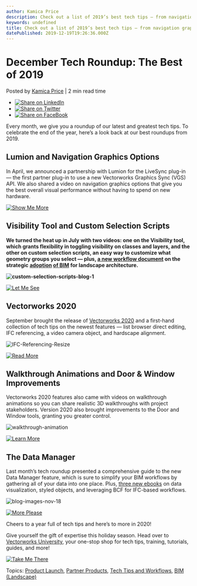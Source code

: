 ```yaml
---
author: Kamica Price
description: Check out a list of 2019’s best tech tips — from navigation graphics options to the new Data Manager feature in Vectorworks 2020.
keywords: undefined
title: Check out a list of 2019’s best tech tips — from navigation graphics options to the new Data Manager feature in Vectorworks 2020. 
datePublished: 2019-12-19T19:26:36.000Z
---
```

  

# December Tech Roundup: The Best of 2019

 Posted by [Kamica Price](https://blog.vectorworks.net/author/kamica-price) | 2 min read time 

* [![Share on LinkedIn](https://2659751.fs1.hubspotusercontent-na1.net/hubfs/2659751/michaelDemo/share-LI.png)](http://www.linkedin.com/shareArticle?mini=true&url=https%3A%2F%2Fblog.vectorworks.net%2Fdecember-tech-roundup-the-best-of-2019)
* [![Share on Twitter](https://2659751.fs1.hubspotusercontent-na1.net/hubfs/2659751/michaelDemo/share-TW.png)](https://www.twitter.com/share?text=December%20Tech%20Roundup:%20The%20Best%20of%202019&url=https%3A%2F%2Fblog.vectorworks.net%2Fdecember-tech-roundup-the-best-of-2019&via=PMGTweets)
* [![Share on FaceBook](https://2659751.fs1.hubspotusercontent-na1.net/hubfs/2659751/michaelDemo/share-FB.png)](https://www.facebook.com/sharer/sharer.php?u=https%3A%2F%2Fblog.vectorworks.net%2Fdecember-tech-roundup-the-best-of-2019)

Every month, we give you a roundup of our latest and greatest tech tips. To celebrate the end of the year, here’s a look back at our best roundups from 2019.

## Lumion and Navigation Graphics Options

In April, we announced a partnership with Lumion for the LiveSync plug-in — the first partner plug-in to use a new Vectorworks Graphics Sync (VGS) API. We also shared a video on navigation graphics options that give you the best overall visual performance without having to spend on new hardware.

[![Show Me More](https://no-cache.hubspot.com/cta/default/3018241/6526d900-c498-4c07-8136-b8c0391fd0a4.png)](https://cta-redirect.hubspot.com/cta/redirect/3018241/6526d900-c498-4c07-8136-b8c0391fd0a4) 

## Visibility Tool and Custom Selection Scripts

**We turned the heat up in July with two videos: one on the Visibility tool, which grants flexibility in toggling visibility on classes and layers, and the other on custom selection scripts, an easy way to customize what geometry groups you select — plus, [a new workflow document](https://www.vectorworks.net/ebooks/strategic-planning-guide-adopting-bim-in-landscape-architecture-vectorworks-landmark?utm%5Fcampaign=blog&utm%5Fmedium=planetvectorworks&utm%5Fsource=intext&utm%5Fcontent=decembertechroundup121919) on the strategic [adopti](/landscape-architecture-is-evolving?utm%5Fcampaign=blog&utm%5Fmedium=planetvectorworks&utm%5Fsource=intext&utm%5Fcontent=decembertechroundup121919)[on](//blog.vectorworks.net/landscape-architecture-is-evolving?utm%5Fcampaign=blog&utm%5Fmedium=planetvectorworks&utm%5Fsource=intext&utm%5Fcontent=decembertechroundup121919) [of ](//blog.vectorworks.net/landscape-architecture-is-evolving?utm%5Fcampaign=blog&utm%5Fmedium=planetvectorworks&utm%5Fsource=intext&utm%5Fcontent=decembertechroundup121919)[BIM](//blog.vectorworks.net/landscape-architecture-is-evolving?utm%5Fcampaign=blog&utm%5Fmedium=planetvectorworks&utm%5Fsource=intext&utm%5Fcontent=decembertechroundup121919) for landscape architecture.**

**![custom-selection-scripts-blog-1](https://blog.vectorworks.net/hs-fs/hubfs/custom-selection-scripts-blog-1.jpg?width=1440&name=custom-selection-scripts-blog-1.jpg)**

[![Let Me See](https://no-cache.hubspot.com/cta/default/3018241/3eead92f-b301-4a65-9689-6e7c95d0a1af.png)](https://cta-redirect.hubspot.com/cta/redirect/3018241/3eead92f-b301-4a65-9689-6e7c95d0a1af) 

## Vectorworks 2020

September brought the release of [Vectorworks 2020](https://www.vectorworks.net/en-US/2020?utm%5Fcampaign=blog&utm%5Fmedium=planetvectorworks&utm%5Fsource=intext&utm%5Fcontent=decembertechroundup121919) and a first-hand collection of tech tips on the newest features — list browser direct editing, IFC referencing, a video camera object, and hardscape alignment.

![IFC-Referencing-Resize](https://blog.vectorworks.net/hs-fs/hubfs/Blog%20Images/190919_Sept%20Tech%20Roundup/IFC-Referencing-Resize.jpg?width=1440&name=IFC-Referencing-Resize.jpg)

[![Read More](https://no-cache.hubspot.com/cta/default/3018241/f1b46ae9-b7d2-4da7-8e48-cc2a91c6eb8a.png)](https://cta-redirect.hubspot.com/cta/redirect/3018241/f1b46ae9-b7d2-4da7-8e48-cc2a91c6eb8a) 

## Walkthrough Animations and Door & Window Improvements

Vectorworks 2020 features also came with videos on walkthrough animations so you can share realistic 3D walkthroughs with project stakeholders. Version 2020 also brought improvements to the Door and Window tools, granting you greater control.

![walkthrough-animation](https://blog.vectorworks.net/hs-fs/hubfs/Blog%20Images/191017_October%20Tech%20Roundup/walkthrough-animation.jpg?width=1440&name=walkthrough-animation.jpg)

[![Learn More](https://no-cache.hubspot.com/cta/default/3018241/824de7d8-9e3a-434b-85f8-13b39c94eec3.png)](https://cta-redirect.hubspot.com/cta/redirect/3018241/824de7d8-9e3a-434b-85f8-13b39c94eec3) 

## The Data Manager

Last month’s tech roundup presented a comprehensive guide to the new Data Manager feature, which is sure to simplify your BIM workflows by gathering all of your data into one place. Plus, [three new ebooks](/workflow-wednesday-3-guides-youll-wish-you-read-sooner?utm%5Fcampaign=blog&utm%5Fmedium=planetvectorworks&utm%5Fsource=intext&utm%5Fcontent=decembertechroundup121919) on data visualization, styled objects, and leveraging BCF for IFC-based workflows.

![blog-images-nov-18](https://blog.vectorworks.net/hs-fs/hubfs/Blog%20Images/191121_November%20Tech%20Roundup/blog-images-nov-18.jpg?width=1440&name=blog-images-nov-18.jpg)

[![More Please](https://no-cache.hubspot.com/cta/default/3018241/72ab5673-3b04-4b89-99f3-696ce12aa5a7.png)](https://cta-redirect.hubspot.com/cta/redirect/3018241/72ab5673-3b04-4b89-99f3-696ce12aa5a7) 

Cheers to a year full of tech tips and here’s to more in 2020!

Give yourself the gift of expertise this holiday season. Head over to [Vectorworks University](/introducing-vectorworks-university-your-one-stop-shop-for-training?utm%5Fcampaign=blog&utm%5Fmedium=planetvectorworks&utm%5Fsource=intext&utm%5Fcontent=decembertechroundup121919), your one-stop shop for tech tips, training, tutorials, guides, and more!

[![Take Me There](https://no-cache.hubspot.com/cta/default/3018241/71056ce0-941a-40c2-baa8-dc2381fa9f47.png)](https://cta-redirect.hubspot.com/cta/redirect/3018241/71056ce0-941a-40c2-baa8-dc2381fa9f47) 

 Topics: [Product Launch](https://blog.vectorworks.net/topic/product-launch), [Partner Products](https://blog.vectorworks.net/topic/partner-products), [Tech Tips and Workflows](https://blog.vectorworks.net/topic/tech-tips-and-workflows), [BIM (Landscape)](https://blog.vectorworks.net/topic/bim-landscape) 

  